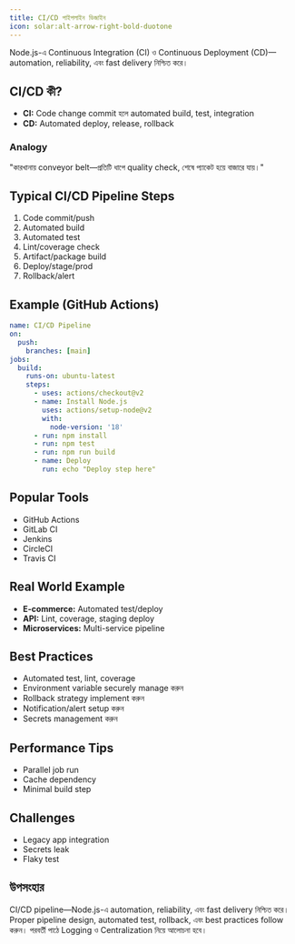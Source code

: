 ```yaml
---
title: CI/CD পাইপলাইন ডিজাইন
icon: solar:alt-arrow-right-bold-duotone
---
```


Node.js-এ Continuous Integration (CI) ও Continuous Deployment (CD)—automation, reliability, এবং fast delivery নিশ্চিত করে।

## CI/CD কী?
- **CI:** Code change commit হলে automated build, test, integration
- **CD:** Automated deploy, release, rollback

### Analogy
"কারখানায় conveyor belt—প্রতিটি ধাপে quality check, শেষে প্যাকেট হয়ে বাজারে যায়।"

## Typical CI/CD Pipeline Steps
1. Code commit/push
2. Automated build
3. Automated test
4. Lint/coverage check
5. Artifact/package build
6. Deploy/stage/prod
7. Rollback/alert

## Example (GitHub Actions)
```yaml
name: CI/CD Pipeline
on:
  push:
    branches: [main]
jobs:
  build:
    runs-on: ubuntu-latest
    steps:
      - uses: actions/checkout@v2
      - name: Install Node.js
        uses: actions/setup-node@v2
        with:
          node-version: '18'
      - run: npm install
      - run: npm test
      - run: npm run build
      - name: Deploy
        run: echo "Deploy step here"
```

## Popular Tools
- GitHub Actions
- GitLab CI
- Jenkins
- CircleCI
- Travis CI

## Real World Example
- **E-commerce:** Automated test/deploy
- **API:** Lint, coverage, staging deploy
- **Microservices:** Multi-service pipeline

## Best Practices
- Automated test, lint, coverage
- Environment variable securely manage করুন
- Rollback strategy implement করুন
- Notification/alert setup করুন
- Secrets management করুন

## Performance Tips
- Parallel job run
- Cache dependency
- Minimal build step

## Challenges
- Legacy app integration
- Secrets leak
- Flaky test

## উপসংহার

CI/CD pipeline—Node.js-এ automation, reliability, এবং fast delivery নিশ্চিত করে। Proper pipeline design, automated test, rollback, এবং best practices follow করুন। পরবর্তী পাঠে Logging ও Centralization নিয়ে আলোচনা হবে।
